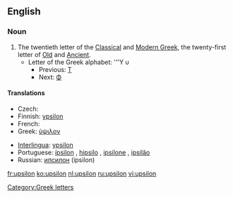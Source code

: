 ==English==
{{wikipedia}}

===Noun===
{{en-noun}}

# The twentieth letter of the [[Classical Greek|Classical]] and [[Modern Greek]], the twenty-first letter of [[Old Greek|Old]] and [[Ancient Greek|Ancient]].
#* Letter of the Greek alphabet: '''Υ υ
#** Previous: [[tau|Τ]]
#** Next: [[phi|Φ]]

====Translations====
{{trans-top|letter of the Greek alphabet}}
* Czech: {{t|cs|ypsilon|n}}
* Finnish: [[ypsilon]]
* French: {{t|fr|upsilon}}
* Greek: [[ύψιλον]]
{{trans-mid}}
* [[Interlingua]]: [[ypsilon]]
* Portuguese: [[ípsilon]] {{m}}, [[hipsilo]] {{m}}, [[ipsilone]] {{m}}, [[ipsilão]] {{m}}
* Russian: [[ипсилон]] (ípsilon) {{m}}
{{trans-bottom}}

[[Category:Greek letters]]

[[fr:upsilon]]
[[ko:upsilon]]
[[nl:upsilon]]
[[ru:upsilon]]
[[vi:upsilon]]